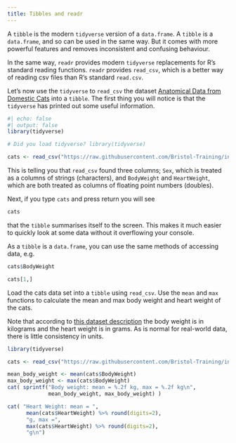 ```yaml
---
title: Tibbles and readr
---
```


A `tibble` is the modern `tidyverse` version of a `data.frame`. A `tibble` is a `data.frame`, and so can be used in the same way. But it comes with more powerful features and removes inconsistent and confusing behaviour.

In the same way, `readr` provides modern `tidyverse` replacements  for R's standard reading functions. `readr` provides `read_csv`, which is a better way of reading csv files than R's standard `read.csv`.

Let's now use the `tidyverse` to `read_csv` the dataset [Anatomical Data from Domestic Cats](https://vincentarelbundock.github.io/Rdatasets/doc/MASS/cats.html)  into a `tibble`. The first thing you will notice is that the `tidyverse` has printed out some useful information.

```r
#| echo: false
#| output: false
library(tidyverse)
```

```r
# Did you load tidyverse? library(tidyverse)

cats <- read_csv("https://raw.githubusercontent.com/Bristol-Training/intermediate-r/refs/heads/main/data/cats.csv")
```

This is telling you that `read_csv` found three columns; `Sex`, which is treated as a columns of strings (characters), and `BodyWeight` and `HeartWeight`, which are both treated as columns of floating point numbers (doubles).

Next, if you type `cats` and press return you will see

```r
cats
```


that the `tibble` summarises itself to the screen. This makes it much easier to quickly look at some data without it overflowing your console.

As a `tibble` is a `data.frame`, you can use the same methods of accessing data, e.g.

```r
cats$BodyWeight
```

```r
cats[1,]
```



::: {#exerciseN .callout-note icon=false title='Exercise'}

Load the cats data set into a `tibble` using `read_csv`. Use the `mean` and `max` functions to calculate the mean and max body weight and heart weight of the cats.

Note that according to [this dataset description](https://vincentarelbundock.github.io/Rdatasets/doc/MASS/cats.html) the body weight is in kilograms and the heart weight is in grams. As is normal for real-world data, there is little consistency in units.
:::

::: {#answerN .callout-caution icon=false title='Answer' collapse="true"}
```R
library(tidyverse)

cats <- read_csv("https://raw.githubusercontent.com/Bristol-Training/intermediate-r/refs/heads/main/data/cats.csv")

mean_body_weight <- mean(cats$BodyWeight)
max_body_weight <- max(cats$BodyWeight)
cat( sprintf("Body weight: mean = %.2f kg, max = %.2f kg\n",
             mean_body_weight, max_body_weight) )

cat( "Heart Weight: mean = ",
      mean(cats$HeartWeight) %>% round(digits=2),
      "g, max =",
      max(cats$HeartWeight) %>% round(digits=2),
      "g\n")

```
:::

